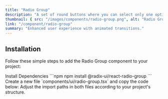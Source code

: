 ```yaml
---
title: "Radio Group"
description: "A set of round buttons where you can select only one option from the group."
thumbnail: { src: "/images/components/radio-group.png", alt: "Radio Group example" }
link: "/component/radio-group"
summary: "Enhanced user experience with animated transitions."
---
```


<ComponentPreview name="radio-group-demo" />

## Installation

Follow these simple steps to add the Radio Group component to your project:

<Steps>

<Step>
Install Dependencies
</Step>
```npm
npm install @radix-ui/react-radio-group
```

<Step>
Create a new file `components/ui/radio-group.tsx` and copy the code below:
</Step>

<CollapsibleSource name="radio-group" />

<Step>
Adjust the import paths in both files according to your project's structure.
</Step>

</Steps>